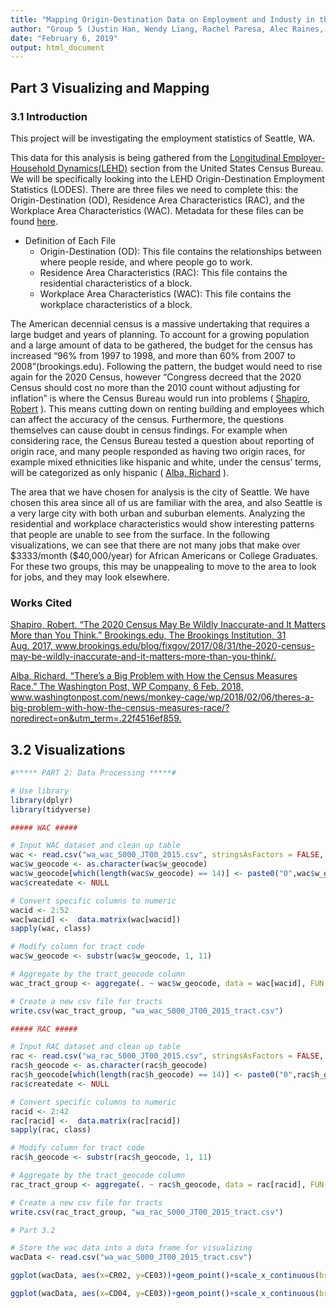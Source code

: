 ---
title: "Mapping Origin-Destination Data on Employment and Industy in the US"
author: "Group 5 (Justin Han, Wendy Liang, Rachel Paresa, Alec Raines, Denny Wang)"
date: "February 6, 2019"
output: html_document
---

## Part 3 Visualizing and Mapping {.tabset .tabset-fade}

### 3.1 Introduction
This project will be investigating the employment statistics of Seattle, WA. 

This data for this analysis is being gathered from the [Longitudinal Employer-Household Dynamics(LEHD)](https://lehd.ces.census.gov/data/#lodes) section from the United States Census Bureau. We will be specifically looking into the LEHD Origin-Destination Employment Statistics (LODES). There are three files we need to complete this: the Origin-Destination (OD), Residence Area Characteristics (RAC), and the Workplace Area Characteristics (WAC). Metadata for these files can be found [here](https://lehd.ces.census.gov/data/lodes/LODES7/LODESTechDoc7.3.pdf).

* Definition of Each File
  + Origin-Destination (OD): This file contains the relationships between where people reside, and where people go to work. 
  + Residence Area Characteristics (RAC): This file contains the residential characteristics of a block.
  + Workplace Area Characteristics (WAC): This file contains the workplace characteristics of a block.
  
The American decennial census is a massive undertaking that requires a large budget and years of planning. To account for a growing population and a large amount of data to be gathered, the budget for the census has increased "96% from 1997 to 1998, and more than 60% from 2007 to 2008"(brookings.edu). Following the pattern, the budget would need to rise again for the 2020 Census, however "Congress decreed that the 2020 Census should cost no more than the 2010 count without adjusting for inflation" is where the Census Bureau would run into problems ( [Shapiro, Robert](https://www.brookings.edu/blog/fixgov/2017/08/31/the-2020-census-may-be-wildly-inaccurate-and-it-matters-more-than-you-think/) ). This means cutting down on renting building and employees which can affect the accuracy of the census. Furthermore, the questions themselves can cause doubt in census findings. For example when considering race, the Census Bureau tested a question about reporting of origin race, and many people responded as having two origin races, for example mixed ethnicities like hispanic and white, under the census' terms, will be categorized as only hispanic ( [Alba, Richard](https://www.washingtonpost.com/news/monkey-cage/wp/2018/02/06/theres-a-big-problem-with-how-the-census-measures-race/?noredirect=on&utm_term=.22f4516ef859) ). 


The area that we have chosen for analysis is the city of Seattle. We have chosen this area since all of us are familiar with the area, and also Seattle is a very large city with both urban and suburban elements. Analyzing the residential and workplace characteristics would show interesting patterns that people are unable to see from the surface. In the following visualizations, we can see that there are not many jobs that make over $3333/month ($40,000/year) for African Americans or College Graduates. For these two groups, this may be unappealing to move to the area to look for jobs, and they may look elsewhere. 

### Works Cited

[Shapiro, Robert. "The 2020 Census May Be Wildly Inaccurate-and It Matters More than You Think." Brookings.edu, The Brookings Institution, 31 Aug. 2017, www.brookings.edu/blog/fixgov/2017/08/31/the-2020-census-may-be-wildly-inaccurate-and-it-matters-more-than-you-think/.](https://www.brookings.edu/blog/fixgov/2017/08/31/the-2020-census-may-be-wildly-inaccurate-and-it-matters-more-than-you-think/)

[Alba, Richard. "There's a Big Problem with How the Census Measures Race." The Washington Post, WP Company, 6 Feb. 2018, www.washingtonpost.com/news/monkey-cage/wp/2018/02/06/theres-a-big-problem-with-how-the-census-measures-race/?noredirect=on&utm_term=.22f4516ef859.](https://www.washingtonpost.com/news/monkey-cage/wp/2018/02/06/theres-a-big-problem-with-how-the-census-measures-race/?noredirect=on&utm_term=.22f4516ef859)

## 3.2 Visualizations

```{r echo = FALSE, include = FALSE, warning = FALSE, message = FALSE}
#***** PART 2: Data Processing *****#

# Use library
library(dplyr)
library(tidyverse)

##### WAC #####

# Input WAC dataset and clean up table
wac <- read.csv("wa_wac_S000_JT00_2015.csv", stringsAsFactors = FALSE, fileEncoding = "latin1")
wac$w_geocode <- as.character(wac$w_geocode)
wac$w_geocode[which(length(wac$w_geocode) == 14)] <- paste0("0",wac$w_geocode[which(length(wac$w_geocode) == 14)])
wac$createdate <- NULL

# Convert specific columns to numeric
wacid <- 2:52
wac[wacid] <-  data.matrix(wac[wacid])
sapply(wac, class)

# Modify column for tract code
wac$w_geocode <- substr(wac$w_geocode, 1, 11)

# Aggregate by the tract_geocode column
wac_tract_group <- aggregate(. ~ wac$w_geocode, data = wac[wacid], FUN = sum)

# Create a new csv file for tracts
write.csv(wac_tract_group, "wa_wac_S000_JT00_2015_tract.csv")

##### RAC #####

# Input RAC dataset and clean up table
rac <- read.csv("wa_rac_S000_JT00_2015.csv", stringsAsFactors = FALSE, fileEncoding = "latin1")
rac$h_geocode <- as.character(rac$h_geocode)
rac$h_geocode[which(length(rac$h_geocode) == 14)] <- paste0("0",rac$h_geocode[which(length(rac$h_geocode) == 14)])
rac$createdate <- NULL

# Convert specific columns to numeric
racid <- 2:42
rac[racid] <-  data.matrix(rac[racid])
sapply(rac, class)

# Modify column for tract code
rac$h_geocode <- substr(rac$h_geocode, 1, 11)

# Aggregate by the tract_geocode column
rac_tract_group <- aggregate(. ~ rac$h_geocode, data = rac[racid], FUN = sum)

# Create a new csv file for tracts
write.csv(rac_tract_group, "wa_rac_S000_JT00_2015_tract.csv")
```

``` {r echo = FALSE, include = TRUE, warning = FALSE}
# Part 3.2

# Store the wac data into a data frame for visualizing
wacData <- read.csv("wa_wac_S000_JT00_2015_tract.csv")

ggplot(wacData, aes(x=CR02, y=CE03))+geom_point()+scale_x_continuous(breaks = seq(0, 4000, 500))+scale_y_continuous(breaks = seq(0, 50000, 5000))+labs(title = "Jobs making over $3333/month over Number of Jobs for African Americans", x = "Number of Jobs for African Americans", y = "Number of Jobs Making Over $3333/month")

ggplot(wacData, aes(x=CD04, y=CE03))+geom_point()+scale_x_continuous(breaks = seq(0, 40000, 2500))+scale_y_continuous(breaks = seq(0, 50000, 5000))+labs(title = "Jobs making over $3333/month over Number of Jobs for College Graduates", x = "Number of Jobs for College Graduates", y = "Number of Jobs Making over $3333/month")


```